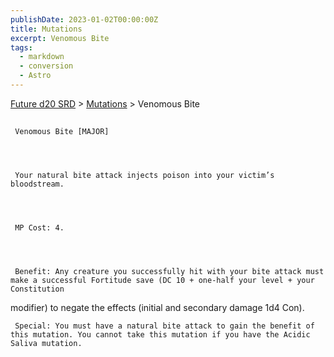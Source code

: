 ```yaml
---
publishDate: 2023-01-02T00:00:00Z
title: Mutations
excerpt: Venomous Bite
tags:
  - markdown
  - conversion
  - Astro
---
```







[Future d20 SRD](/#futureD20)
     > [Mutations](future-d20-srd-mutations-index)
     > Venomous Bite
    





## 
     Venomous Bite [MAJOR]
    



     Your natural bite attack injects poison into your victim’s bloodstream.
    



     MP Cost: 4.
    



     Benefit: Any creature you successfully hit with your bite attack must make a successful Fortitude save (DC 10 + one-half your level + your Constitution
modifier) to negate the effects (initial and secondary damage 1d4 Con).
    



     Special: You must have a natural bite attack to gain the benefit of this mutation. You cannot take this mutation if you have the Acidic Saliva mutation.
    




